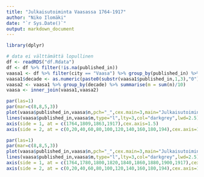 ```yaml
---
title: "Julkaisutoiminta Vaasassa 1764-1917"
author: "Niko Ilomäki"
date: "`r Sys.Date()`"
output: markdown_document
---
```


```r
library(dplyr)
```

```r
# data ei välttämättä lopullinen
df <- readRDS("df.Rdata")
df <- df %>% filter(!is.na(published_in))
vaasa1 <- df %>% filter(city == "Vaasa") %>% group_by(published_in) %>% tally() %>% arrange(published_in)
vaasa1$decade <- as.numeric(paste0(substr(vaasa1$published_in,1,3),"0"))
vaasa2 <- vaasa1 %>% group_by(decade) %>% summarise(m = sum(n)/10)
vaasa <- inner_join(vaasa1,vaasa2)
```

```r
par(las=1)
par(mar=c(8,8,5,3))
plot(vaasa$published_in,vaasa$n,pch="_",cex.main=3,main="Julkaisutoiminta Vaasassa 1764-1917",cex.lab=2,xlab="",ylab="Dokumenttia / vuosi",axes=FALSE,col="black")
lines(vaasa$published_in,vaasa$m,type="l",lty=3,col="darkgrey",lwd=2.5)
axis(side = 1, at = c(1764,1809,1863,1917),cex.axis=1.5)
axis(side = 2, at = c(0,20,40,60,80,100,120,140,160,180,194),cex.axis=1.2)
```

```r
par(las=1)
par(mar=c(8,8,5,3))
plot(vaasa$published_in,vaasa$n,pch="_",cex.main=3,main="Julkaisutoiminta Vaasassa 1764-1917",cex.lab=2,xlab="",ylab="Dokumenttia / vuosi",axes=FALSE,col="black")
lines(vaasa$published_in,vaasa$m,type="l",lty=3,col="darkgrey",lwd=2.5)
axis(side = 1, at = c(1764,1780,1800,1820,1840,1860,1880,1900,1917),cex.axis=1.5)
axis(side = 2, at = c(0,20,40,60,80,100,120,140,160,180,194),cex.axis=1.2)
```
